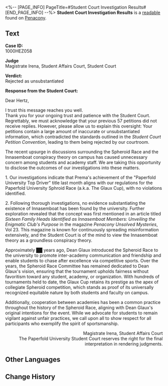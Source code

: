 <%-- [PAGE_INFO]
PageTitle=#Student Court Investigation Results#
[END_PAGE_INFO] --%>
{{Readable Infobox
|id           = 413
|partIds      = 190708
|title        = 
|image        = Item Penacony Readable 4.png
|world        = Penacony
|parts        = 1
|author       = <!--to be added-->
|description  = The results of the investigation into the hotly-discussed organization known among students as "Innasemboat."
|part1        = Student Court Investigation Results
|source1      = {{cx|Source missing}}
|characters   = 
|factions     = Penacony
}}
'''Student Court Investigation Results''' is a [[readable]] found on [[Penacony]].
<!--
==Location==
{{Map Embed|<map name>|<marker id>}}
-->
==Text==
'''Case ID:'''<br />
1000HEZ058

'''Judge'''<br />
Magistrate Irena, Student Affairs Court, Student Court

'''Verdict:'''<br />
Rejected as unsubstantiated

'''Response from the Student Court:'''

Dear Hertz,

I trust this message reaches you well.<br />
Thank you for your ongoing trust and patience with the Student Court. Regrettably, we must acknowledge that your previous 57 petitions did not receive replies. However, please allow us to explain this oversight: Your petitions contain a large amount of inaccurate or unsubstantiated information, which contradicted the standards outlined in the ''Student Court Petition Convention'', leading to them being rejected by our courtroom.

The recent upsurge in discussions surrounding the Spheroid Race and the Innasemboat conspiracy theory on campus has caused unnecessary concern among students and academy staff. We are taking this opportunity to disclose the outcomes of our investigations into these matters.

1. Our investigations indicate that Prema's achievement of the "Paperfold University Top Driver" title last month aligns with our regulations for the Paperfold University Sphroid Race (a.k.a. The Glaux Cup), with no violations identified.

2. Following thorough investigations, no evidence substantiating the existence of Innasemboat has been found by the university. Further exploration revealed that the concept was first mentioned in an article titled ''Sixteen Family Heads Identified as Innasemboat Members: Unveiling the Enigmatic Club's Purpose'' in the magazine ''Penacony Unsolved Mysteries'', Vol 23. This magazine is known for continuously spreading misinformation extensively, and the Student Court is of the mind to view the Innasemboat theory as a groundless conspiracy theory.

Approximately ██ years ago, Dean Glaux introduced the Spheroid Race to the university to promote inter-academy communication and friendship and enable students to chase after excellence via competitive sports. Over the years, the Spheroid Race Committee has remained dedicated to Dean Glaux's vision, ensuring that the tournament upholds fairness without favoritism toward any student, academy, or organization. With hundreds of tournaments held to date, the Glaux Cup retains its prestige as the apex of collegiate Spheroid competition, which stands as proof of its universally recognized equitable nature by both students and faculty on campus.

Additionally, cooperation between academies has been a common practice throughout the history of the Spheroid Race, aligning with Dean Glaux's original intentions for the event. While we advocate for students to remain vigilant against unfair practices, we call upon all to show respect for all participants who exemplify the spirit of sportsmanship.


<div align="right">Magistrate Irena, Student Affairs Court<br />
The Paperfold University Student Court reserves the right for the final interpretation in rendering judgments.</div>



<!--
==Trivia==
* 
-->
==Other Languages==
{{Other Languages
|en   = Student Court Investigation Results
|zhs  = 学生法庭•调查结果公示
|zht  = 學生法庭•調查結果公告
|ja   = 学生法廷・調査結果のお知らせ
|ko   = 학생 법원•조사 결과 공시
|es   = Resultados de la investigación del tribunal estudiantil
|fr   = Résultats de l'enquête de la cour des étudiants
|ru   = Результаты расследования Студенческого суда
|th   = ชี้แจงผลตรวจสอบ จากศาลนักศึกษา
|vi   = Tòa Án Sinh Viên - Công Bố Kết Quả Điều Tra
|de   = Ermittlungsergebnis des Studierendengerichts
|id   = Pengumpulan Hasil Investigasi Pengadilan Pelajar
|pt   = Resultados de Investigação da Corte Estudantil
}}

==Change History==
{{Change History|2.6}}